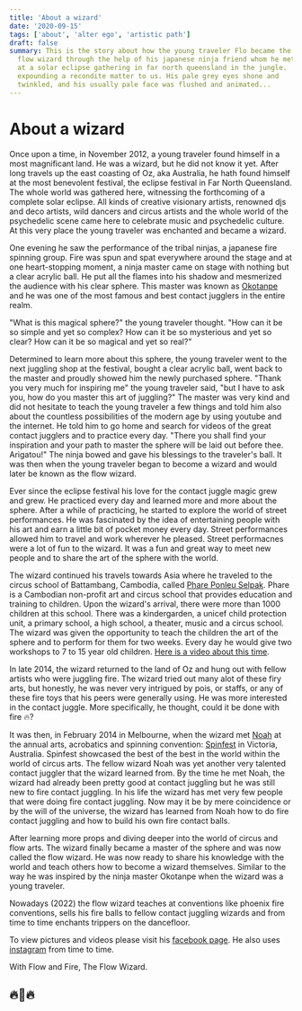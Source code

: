 ```yaml
---
title: 'About a wizard'
date: '2020-09-15'
tags: ['about', 'alter ego', 'artistic path']
draft: false
summary: This is the story about how the young traveler Flo became the
  flow wizard through the help of his japanese ninja friend whom he met
  at a solar eclipse gathering in far north queensland in the jungle.
  expounding a recondite matter to us. His pale grey eyes shone and
  twinkled, and his usually pale face was flushed and animated...
---
```


# About a wizard

Once upon a time, in November 2012, a young traveler 
found himself in a most magnificant land. He was a wizard, but he did not know it yet.
After long travels up the east coasting of Oz, aka Australia, he hath found himself
at the most benevolent festival, the eclipse festival in Far North Queensland.
The whole world was gathered here, witnessing the forthcoming of a complete solar eclipse.
All kinds of creative visionary artists, renowned djs and deco artists, wild
dancers and circus artists and the whole world of the psychedelic scene came
here to celebrate music and psychedelic culture.
At this very place the young traveler was enchanted and became a wizard.

One evening he saw the performance of the tribal ninjas, a japanese fire spinning group.
Fire was spun and spat everywhere around the stage and at one heart-stopping moment,
a ninja master came on stage with nothing but a clear acrylic ball. He put all the flames
into his shadow and mesmerized the audience with his clear sphere.
This master was known as <a
href='https://en.okotanpe.com/about'>Okotanpe</a> and he was one of the
most famous and best contact jugglers in the entire realm.

"What is this magical sphere?" the young traveler
thought. "How can it be so simple and yet so complex?
How can it be so mysterious and yet so clear?
How can it be so magical and yet so real?"

Determined to learn more about this sphere, the young traveler went to the next
juggling shop at the festival, bought a clear acrylic ball, went back to the
master and proudly showed him the newly purchased sphere.
"Thank you very much for inspiring me" the young traveler said, "but I have
to ask you, how do you master this art of juggling?"
The master was very kind and did not hesitate to teach the young traveler a few things
and told him also about the countless possibilities of the modern age by using
youtube and the internet.
He told him to go home and search for videos of the great contact jugglers and to
practice every day. "There you shall find your inspiration and your path to
master the sphere will be laid out before thee. Arigatou!" The ninja bowed and
gave his blessings to the traveler's ball. It was then when the young traveler
began to become a wizard and would later be known as the flow wizard.

Ever since the eclipse festival his love for the contact juggle magic grew and
grew. He practiced every day and learned more and more about the sphere.
After a while of practicing, he started to explore the world of street performances.
He was fascinated by the idea of entertaining people with his art and earn a
little bit of pocket money every day. Street performances allowed him to travel
and work wherever he pleased. Street performacnes were a lot of fun to the
wizard. It was a fun and great way to meet new people
and to share the art of the sphere with the world.

The wizard continued his travels towards Asia where he traveled to the circus
school of Battambang, Cambodia, called <a
  href='https://phareps.org/about-us/'>Phare Ponleu Selpak</a>. Phare is a Cambodian
non-profit art and circus school that provides education and training to children.
Upon the wizard's arrival, there were more than 1000 children at this school. There
was a kindergarden, a unicef child protection unit, a primary school, a high
school, a theater, music and a circus school. The wizard was given the opportunity
to teach the children the art of the sphere and to perform for them for two weeks.
Every day he would give two workshops to 7 to 15 year old children. 
<a
  href='https://www.youtube.com/watch?v=Yu1N1Y-El7I'>Here is a video about this time</a>.


In late 2014, the wizard returned to the land of Oz and hung out with fellow
artists who were juggling fire. The wizard tried out many alot of these firy arts,
but honestly, he was never very intrigued by pois, or staffs, or any of these fire toys
that his peers were generally using. He was more interested in the contact juggle.
More specifically, he thought, could it be done with fire 🔥?

It was then, in February 2014 in Melbourne, when the wizard met <a
  href='https://www.facebook.com/noah.weigel'>Noah</a> at the annual arts,
acrobatics and spinning convention: <a
  href='https://www.spincircus.com/aboutspinfestival/'>Spinfest</a> in Victoria, Australia.
Spinfest showcased the best of the best in the world within the world of circus arts.
The fellow wizard Noah was yet another very talented contact juggler that the
wizard learned from. By the time he met Noah, the wizard had already been
pretty good at contact juggling but he was still new to fire contact juggling.
In his life the wizard has met very few people that were doing fire contact
juggling. Now may it be by mere coincidence or by the will of the universe, the wizard
has learned from Noah how to do fire contact juggling and how to build his own
fire contact balls.

After learning more props and diving deeper into the world of circus and flow arts.
The wizard finally became a master of the sphere and was now called the flow wizard.
He was now ready to share his knowledge with the world and teach others how to
become a wizard themselves. Similar to the way he was inspired by the ninja master
Okotanpe when the wizard was a young traveler.

Nowadays (2022) the flow wizard teaches at conventions like phoenix fire
conventions, sells his fire balls to fellow contact juggling wizards and
from time to time enchants trippers on the dancefloor.

To view pictures and videos please visit his <a
  href='http://facebook.com/theflowizard'>facebook page</a>.
He also uses <a href='https://www.instagram.com/the_flow_wizard/'>instagram</a> from time to time.

With Flow and Fire, The Flow Wizard.

## 🔥🔮🔥

